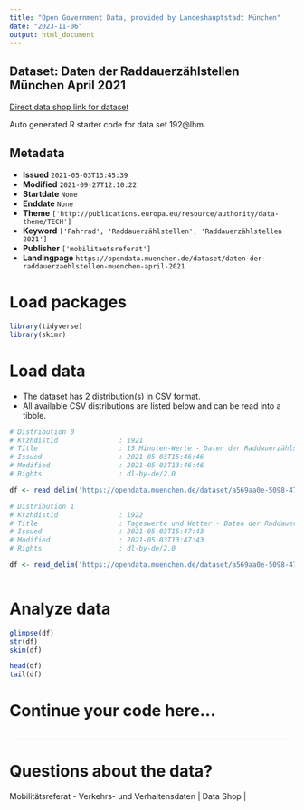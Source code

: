 ```yaml
---
title: "Open Government Data, provided by Landeshauptstadt München"
date: "2023-11-06"
output: html_document
---
```


## Dataset: Daten der Raddauerzählstellen München April 2021

[Direct data shop link for dataset](https://opendata.muenchen.de/dataset/daten-der-raddauerzaehlstellen-muenchen-april-2021)

Auto generated R starter code for data set 192@lhm.

## Metadata

- **Issued** `2021-05-03T13:45:39`
- **Modified** `2021-09-27T12:10:22`
- **Startdate** `None`
- **Enddate** `None`
- **Theme** `['http://publications.europa.eu/resource/authority/data-theme/TECH']`
- **Keyword** `['Fahrrad', 'Raddauerzählstellen', 'Raddauerzählstellen 2021']`
- **Publisher** `['mobilitaetsreferat']`
- **Landingpage** `https://opendata.muenchen.de/dataset/daten-der-raddauerzaehlstellen-muenchen-april-2021`


# Load packages

```r

library(tidyverse)
library(skimr)

```

# Load data

-   The dataset has 2 distribution(s) in CSV format.
-   All available CSV distributions are listed below and can be read into a tibble.

```r

# Distribution 0
# Ktzhdistid               : 1921
# Title                    : 15 Minuten-Werte - Daten der Raddauerzählstellen München April 2021
# Issued                   : 2021-05-03T15:46:46
# Modified                 : 2021-05-03T13:46:46
# Rights                   : dl-by-de/2.0

df <- read_delim('https://opendata.muenchen.de/dataset/a569aa0e-5098-4701-8101-2e715b628f41/resource/4d38fbe0-1e64-4677-b16a-11b80a9a6d06/download/rad20210415min.csv')

# Distribution 1
# Ktzhdistid               : 1922
# Title                    : Tageswerte und Wetter - Daten der Raddauerzählstellen München April 2021
# Issued                   : 2021-05-03T15:47:43
# Modified                 : 2021-05-03T13:47:43
# Rights                   : dl-by-de/2.0

df <- read_delim('https://opendata.muenchen.de/dataset/a569aa0e-5098-4701-8101-2e715b628f41/resource/8f9a0723-a70c-4f5a-b42a-58d88baffd32/download/rad202104tage.csv')



```

# Analyze data

```r

glimpse(df)
str(df)
skim(df)

head(df)
tail(df)

```

# Continue your code here...

```r

```

------------------------------------------------------------------------

# Questions about the data?

Mobilitätsreferat - Verkehrs- und Verhaltensdaten | Data Shop | 
